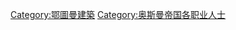 {{Commons category|Ottoman architects}}

[[Category:鄂圖曼建築|Category:鄂圖曼建築]]
[[Category:奥斯曼帝国各职业人士|Category:奥斯曼帝国各职业人士]]